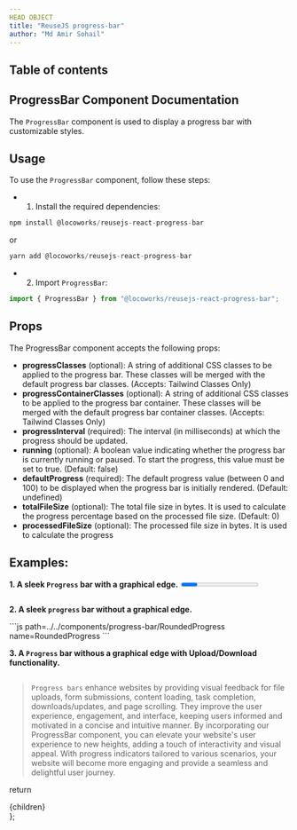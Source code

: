 ```yaml
---
HEAD OBJECT
title: "ReuseJS progress-bar"
author: "Md Amir Sohail"
---
```



## Table of contents

## ProgressBar Component Documentation
The `ProgressBar` component is used to display a progress bar with customizable styles.

## Usage
To use the `ProgressBar` component, follow these steps:

- 1. Install the required dependencies:
```js
npm install @locoworks/reusejs-react-progress-bar
```
or 
```js
yarn add @locoworks/reusejs-react-progress-bar
```

- 2. Import `ProgressBar`:
```js
import { ProgressBar } from "@locoworks/reusejs-react-progress-bar";
```

## Props
The ProgressBar component accepts the following props:

- **progressClasses** (optional): A string of additional CSS classes to be applied to the progress bar. These classes will be merged with the default progress bar classes. (Accepts: Tailwind Classes Only)
- **progressContainerClasses** (optional): A string of additional CSS classes to be applied to the progress bar container. These classes will be merged with the default progress bar container classes. (Accepts: Tailwind Classes Only)
- **progressInterval** (required): The interval (in milliseconds) at which the progress should be updated.
- **running** (optional): A boolean value indicating whether the progress bar is currently running or paused. To start the progress, this value must be set to true. (Default: false)
- **defaultProgress** (required): The default progress value (between 0 and 100) to be displayed when the progress bar is initially rendered. (Default: undefined)
- **totalFileSize** (optional): The total file size in bytes. It is used to calculate the progress percentage based on the processed file size. (Default: 0)
- **processedFileSize** (optional): The processed file size in bytes. It is used to calculate the progress

## Examples:

**1. A sleek `Progress` bar with a graphical edge.**
<Progress />

```js path=../../components/progress-bar/Progress name=Progress
```

**2. A sleek `progress` bar without a graphical edge.**

<RoundedProgress />
```js path=../../components/progress-bar/RoundedProgress name=RoundedProgress
```

**3. A `Progress` bar withous a graphical edge with Upload/Download functionality.**
<UploadDownloadProgress />
```js path=../../components/progress-bar/UploadDownloadProgress name=UploadDownloadProgress
```



>`Progress bars` enhance websites by providing visual feedback for file uploads, form submissions, content loading, task completion, downloads/updates, and page scrolling. They improve the user experience, engagement, and interface, keeping users informed and motivated in a concise and intuitive manner.
By incorporating our ProgressBar component, you can elevate your website's user experience to new heights, adding a touch of interactivity and visual appeal. With progress indicators tailored to various scenarios, your website will become more engaging and provide a seamless and delightful user journey.


  return <div className="prose max-w-full mx-4 pb-10" >{children}</div>
};